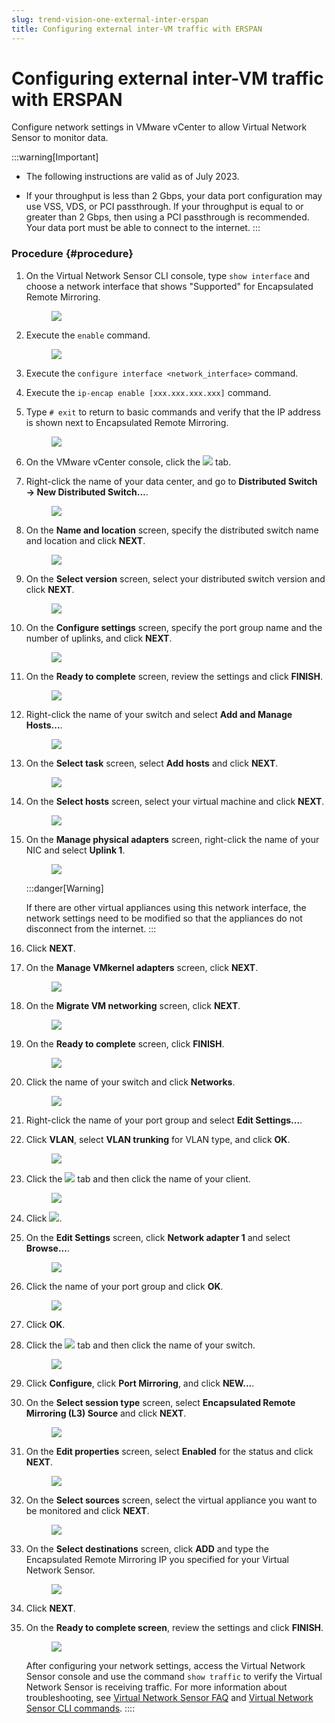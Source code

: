 ```yaml
---
slug: trend-vision-one-external-inter-erspan
title: Configuring external inter-VM traffic with ERSPAN
---
```

# Configuring external inter-VM traffic with ERSPAN

Configure network settings in VMware vCenter to allow Virtual Network Sensor to monitor data.

:::warning[Important]

- The following instructions are valid as of July 2023.

- If your throughput is less than 2 Gbps, your data port configuration may use VSS, VDS, or PCI passthrough. If your throughput is equal to or greater than 2 Gbps, then using a PCI passthrough is recommended. Your data port must be able to connect to the internet.
:::

### Procedure {#procedure}

1.  On the Virtual Network Sensor CLI console, type `show interface` and choose a network interface that shows "Supported" for Encapsulated Remote Mirroring.

    <figure>
    <img src="./images/External_ERSPAN1=GUID-20230807180101.webp" />
    </figure>

2.  Execute the `enable` command.

    <figure>
    <img src="./images/External_ERSPAN2=GUID-20230807180102.webp" />
    </figure>

3.  Execute the `configure interface <network_interface>` command.

4.  Execute the `ip-encap enable [xxx.xxx.xxx.xxx]` command.

5.  Type `# exit` to return to basic commands and verify that the IP address is shown next to Encapsulated Remote Mirroring.

    <figure>
    <img src="./images/External_ERSPAN3=GUID-20230807180103.webp" />
    </figure>

6.  On the VMware vCenter console, click the ![](/images/circle_icon=GUID-20230729150101.webp) tab.

7.  Right-click the name of your data center, and go to **Distributed Switch → New Distributed Switch...**.

    <figure>
    <img src="./images/External_ERSPAN4=GUID-20230807180104.webp" />
    </figure>

8.  On the **Name and location** screen, specify the distributed switch name and location and click **NEXT**.

    <figure>
    <img src="./images/External_ERSPAN5=GUID-20230807180105.webp" />
    </figure>

9.  On the **Select version** screen, select your distributed switch version and click **NEXT**.

    <figure>
    <img src="./images/External_ERSPAN6=GUID-20230807180106.webp" />
    </figure>

10. On the **Configure settings** screen, specify the port group name and the number of uplinks, and click **NEXT**.

    <figure>
    <img src="./images/External_ERSPAN7=GUID-20230807180107.webp" />
    </figure>

11. On the **Ready to complete** screen, review the settings and click **FINISH**.

    <figure>
    <img src="./images/External_ERSPAN8=GUID-20230807180108.webp" />
    </figure>

12. Right-click the name of your switch and select **Add and Manage Hosts...**.

    <figure>
    <img src="./images/External_ERSPAN9=GUID-20230807180109.webp" />
    </figure>

13. On the **Select task** screen, select **Add hosts** and click **NEXT**.

    <figure>
    <img src="./images/External_ERSPAN10=GUID-20230807180110.webp" />
    </figure>

14. On the **Select hosts** screen, select your virtual machine and click **NEXT**.

    <figure>
    <img src="./images/External_ERSPAN11=GUID-20230807180111.webp" />
    </figure>

15. On the **Manage physical adapters** screen, right-click the name of your NIC and select **Uplink 1**.

    <figure>
    <img src="./images/External_ERSPAN12=GUID-20230807180112.webp" />
    </figure>

    :::danger[Warning]

    If there are other virtual appliances using this network interface, the network settings need to be modified so that the appliances do not disconnect from the internet.
    :::

16. Click **NEXT**.

17. On the **Manage VMkernel adapters** screen, click **NEXT**.

    <figure>
    <img src="./images/External_ERSPAN13=GUID-20230807180113.webp" />
    </figure>

18. On the **Migrate VM networking** screen, click **NEXT**.

    <figure>
    <img src="./images/External_ERSPAN14=GUID-20230807180114.webp" />
    </figure>

19. On the **Ready to complete** screen, click **FINISH**.

    <figure>
    <img src="./images/External_ERSPAN15=GUID-20230807180115.webp" />
    </figure>

20. Click the name of your switch and click **Networks**.

    <figure>
    <img src="./images/External_ERSPAN16=GUID-20230807180116.webp" />
    </figure>

21. Right-click the name of your port group and select **Edit Settings...**.

22. Click **VLAN**, select **VLAN trunking** for VLAN type, and click **OK**.

    <figure>
    <img src="./images/External_ERSPAN17=GUID-20230807180117.webp" />
    </figure>

23. Click the ![](/images/VMware_vCenter_server_icon=GUID-20230329175050.webp) tab and then click the name of your client.

    <figure>
    <img src="./images/External_ERSPAN18=GUID-20230807180118.webp" />
    </figure>

24. Click ![](/images/edit_settings_icon=GUID-20230729150707.webp).

25. On the **Edit Settings** screen, click **Network adapter 1** and select **Browse...**.

    <figure>
    <img src="./images/External_ERSPAN19=GUID-20230807180119.webp" />
    </figure>

26. Click the name of your port group and click **OK**.

    <figure>
    <img src="./images/External_ERSPAN20=GUID-20230807180120.webp" />
    </figure>

27. Click **OK**.

28. Click the ![](/images/circle_icon=GUID-20230729150101.webp) tab and then click the name of your switch.

    <figure>
    <img src="./images/External_ERSPAN21=GUID-20230807180121.webp" />
    </figure>

29. Click **Configure**, click **Port Mirroring**, and click **NEW...**.

30. On the **Select session type** screen, select **Encapsulated Remote Mirroring (L3) Source** and click **NEXT**.

    <figure>
    <img src="./images/External_ERSPAN22=GUID-20230807180122.webp" />
    </figure>

31. On the **Edit properties** screen, select **Enabled** for the status and click **NEXT**.

    <figure>
    <img src="./images/External_ERSPAN23=GUID-20230807180123.webp" />
    </figure>

32. On the **Select sources** screen, select the virtual appliance you want to be monitored and click **NEXT**.

    <figure>
    <img src="./images/External_ERSPAN24=GUID-20230807180124.webp" />
    </figure>

33. On the **Select destinations** screen, click **ADD** and type the Encapsulated Remote Mirroring IP you specified for your Virtual Network Sensor.

    <figure>
    <img src="./images/External_ERSPAN25=GUID-20230807180125.webp" />
    </figure>

34. Click **NEXT**.

35. On the **Ready to complete screen**, review the settings and click **FINISH**.

    <figure>
    <img src="./images/External_ERSPAN26=GUID-20230807180126.webp" />
    </figure>

    After configuring your network settings, access the Virtual Network Sensor console and use the command `show traffic` to verify the Virtual Network Sensor is receiving traffic. For more information about troubleshooting, see [Virtual Network Sensor FAQ](virtual-network-sensor-faqs.mdx) and [Virtual Network Sensor CLI commands](virtual-network-sensor-cli-commands.mdx).
::::
